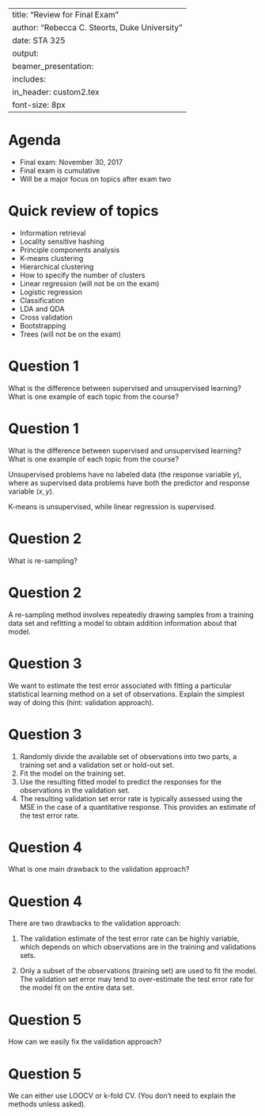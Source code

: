 
---
title: "Review for Final Exam"
author: "Rebecca C. Steorts, Duke University "
date: STA 325
output: 
     beamer_presentation:
      includes: 
          in_header: custom2.tex
font-size: 8px
---

Agenda
===
- Final exam: November 30, 2017
- Final exam is cumulative
- Will be a major focus on topics 
after exam two 

Quick review of topics
===
- Information retrieval 
- Locality sensitive hashing
- Principle components analysis
- K-means clustering
- Hierarchical clustering
- How to specify the number of clusters
- Linear regression (will not be on the exam)
- Logistic regression
- Classification
- LDA and QDA
- Cross validation
- Bootstrapping 
- Trees (will not be on the exam)

Question 1
===
What is the difference between supervised and unsupervised learning? What is one example of each topic from the course? 

Question 1
===
What is the difference between supervised and unsupervised learning? What is one example of each topic from the course? 

Unsupervised problems have no labeled data (the response variable $y$), where as supervised data problems have both the predictor and response variable $(x,y).$

K-means is unsupervised, while linear regression is supervised. 

Question 2
===
What is re-sampling?

Question 2
===
A re-sampling method involves repeatedly drawing samples from a training data set and refitting a model to obtain addition information about that model.

Question 3
===

We want to estimate the test error associated with fitting a particular statistical learning method on a set of observations. Explain the simplest way of doing this (hint: validation approach). 

Question 3
===

1. Randomly divide the available set of observations into two parts, a training set and a validation set or hold-out set.
2. Fit the model on the training set.
3. Use the resulting fitted model to predict the responses for the
observations in the validation set.
4. The resulting validation set error rate is typically assessed using the MSE in the case of a quantitative response. This provides an estimate of the test error rate.

Question 4
===
What is one main drawback to the validation approach?

Question 4
===

There are two drawbacks to the validation approach:

1. The validation estimate of the test error rate can be highly variable, which depends on which observations are in the training and validations sets.

2. Only a subset of the observations (training set) are used to fit the model.
The validation set error may tend to over-estimate the test error rate for the model fit on the entire data set.

Question 5
===

How can we easily fix the validation approach? 

Question 5
===

We can either use LOOCV or k-fold CV. (You don't need to explain the methods unless asked). 
